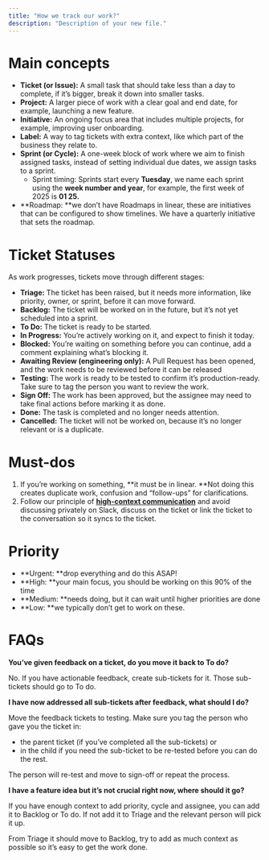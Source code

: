 ```yaml
---
title: "How we track our work?"
description: "Description of your new file."
---
```


# Main concepts

- **Ticket (or Issue):** A small task that should take less than a day to complete, if it’s bigger, break it down into smaller tasks.
- **Project:** A larger piece of work with a clear goal and end date, for example, launching a new feature.
- **Initiative:** An ongoing focus area that includes multiple projects, for example, improving user onboarding.
- **Label:** A way to tag tickets with extra context, like which part of the business they relate to.
- **Sprint (or Cycle):** A one-week block of work where we aim to finish assigned tasks, instead of setting individual due dates, we assign tasks to a sprint.
  - Sprint timing: Sprints start every **Tuesday**, we name each sprint using the **week number and year**, for example, the first week of 2025 is **01 25.**
- **Roadmap: **we don’t have Roadmaps in linear, these are initiatives that can be configured to show timelines. We have a quarterly initiative that sets the roadmap.

# Ticket Statuses

As work progresses, tickets move through different stages:

- **Triage:** The ticket has been raised, but it needs more information, like priority, owner, or sprint, before it can move forward.
- **Backlog:** The ticket will be worked on in the future, but it’s not yet scheduled into a sprint.
- **To Do:** The ticket is ready to be started.
- **In Progress:** You’re actively working on it, and expect to finish it today.
- **Blocked:** You’re waiting on something before you can continue, add a comment explaining what’s blocking it.
- **Awaiting Review (engineering only):** A Pull Request has been opened, and the work needs to be reviewed before it can be released
- **Testing:** The work is ready to be tested to confirm it’s production-ready. Take sure to tag the person you want to review the work.
- **Sign Off:** The work has been approved, but the assignee may need to take final actions before marking it as done.
- **Done:** The task is completed and no longer needs attention.
- **Cancelled:** The ticket will not be worked on, because it’s no longer relevant or is a duplicate.

# Must-dos

1. If you’re working on something, **it must be in linear. **Not doing this creates duplicate work, confusion and “follow-ups” for clarifications.
2. Follow our principle of [**<u>high-context communication</u>**](https://handbook.privasee.io/handbook/how-we-work-at-vera#15-high-context-communication) and avoid discussing privately on Slack, discuss on the ticket or link the ticket to the conversation so it syncs to the ticket.

# Priority

- **Urgent: **drop everything and do this ASAP\!
- **High: **your main focus, you should be working on this 90% of the time
- **Medium: **needs doing, but it can wait until higher priorities are done
- **Low: **we typically don’t get to work on these.

# FAQs

**You’ve given feedback on a ticket, do you move it back to To do?**

No. If you have actionable feedback, create sub-tickets for it. Those sub-tickets should go to To do.

**I have now addressed all sub-tickets after feedback, what should I do?**

Move the feedback tickets to testing. Make sure you tag the person who gave you the ticket in:

- the parent ticket (if you’ve completed all the sub-tickets) or
- in the child if you need the sub-ticket to be re-tested before you can do the rest.

The person will re-test and move to sign-off or repeat the process.

**I have a feature idea but it’s not crucial right now, where should it go?**

If you have enough context to add priority, cycle and assignee, you can add it to Backlog or To do. If not add it to Triage and the relevant person will pick it up.

From Triage it should move to Backlog, try to add as much context as possible so it’s easy to get the work done.